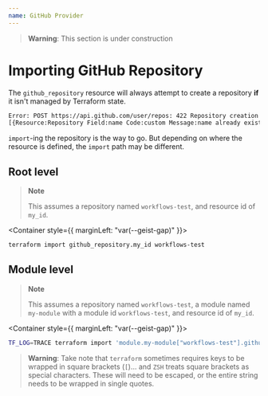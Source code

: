 ```yaml
---
name: GitHub Provider
---
```


> **Warning**: This section is under construction

# Importing GitHub Repository

The `github_repository` resource will always attempt to create
a repository **if** it isn't managed by Terraform state.

```bash
Error: POST https://api.github.com/user/repos: 422 Repository creation failed.
[{Resource:Repository Field:name Code:custom Message:name already exists on this account}]
```

`import`-ing the repository is the way to go. But depending on where
the resource is defined, the `import` path may be different.

## Root level

> **Note**
>
> This assumes a repository named `workflows-test`, and resource id of `my_id`.

<Container style={{ marginLeft: "var(--geist-gap)" }}>
  <Tree defaultOpen>
    <Folder name="terraform" defaultOpen>
      <File name="main.tf" />
      <File name="resources.tf" />
    </Folder>
  </Tree>
</Container>

```bash
terraform import github_repository.my_id workflows-test
```

## Module level

> **Note**
>
> This assumes a repository named `workflows-test`, a module named `my-module`
> with a module id `workflows-test`, and resource id of `my_id`.

<Container style={{ marginLeft: "var(--geist-gap)" }}>
  <Tree defaultOpen>
    <Folder name="terraform" defaultOpen>
      <File name="main.tf" />
      <Folder name="module" defaultOpen>
        <File name="resources.tf" />
      </Folder>
    </Folder>
  </Tree>
</Container>

```bash
TF_LOG=TRACE terraform import 'module.my-module["workflows-test"].github_repository.my_id' "workflows-test"
```

> **Warning**: Take note that `terraform` sometimes requires keys to be
> wrapped in square brackets (`[`)... and `ZSH` treats square brackets
> as special characters. These will need to be escaped, or the entire
> string needs to be wrapped in single quotes.

